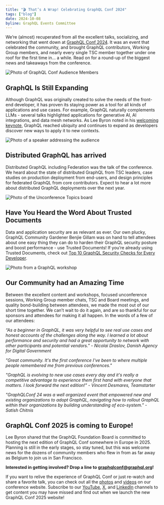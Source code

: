 ```yaml
---
title: "🎬 That’s A Wrap! Celebrating GraphQL Conf 2024"
tags: ["blog"]
date: 2024-10-08
byline: GraphQL Events Committee
---
```


We’re (almost) recuperated from all the excellent talks, socializing, and networking that went down at [GraphQL Conf 2024](https://graphql.org/conf/2024/). It was an event that celebrated the community, and brought GraphQL contributors, Working Group members, and nearly every single TSC member together under one roof for the first time in… a while. Read on for a round-up of the biggest news and takeaways from the conference.

![Photo of GraphQL Conf Audience Members](./audience.jpg)

## GraphQL Is Still Expanding
Although GraphQL was originally created to solve the needs of the front-end developer, it has proven its staying power as a tool for all kinds of applications and use cases. For example, GraphQL naturally complements LLMs - several talks highlighted applications for generative AI, AI integrations, and data mesh networks. As Lee Byron noted in his [welcoming keynote](https://youtu.be/ZJHSCyZCup4), GraphQL reached ubiquity and continues to expand as developers discover new ways to apply it to new contexts. 

![Photo of a speaker addressing the audience](./speaker.jpg)

## Distributed GraphQL has arrived
Distributed GraphQL including Federation was the talk of the conference. We heard about the state of distributed GraphQL from TSC leaders, case studies on production deployment from end-users, and design principles for federated GraphQL from core contributors. Expect to hear a lot more about distributed GraphQL deployments over the next year. 

![Photo of the Unconference Topics board](./unconf.jpg)

## Have You Heard the Word About Trusted Documents
Data and application security are as relevant as ever. Our own plucky, GraphQL Community Gardener Benjie Gillam was on hand to tell attendees about one easy thing they can do to harden their GraphQL security posture and boost performance - use Trusted Documents! If you’re already using Trusted Documents, check out [Top 10 GraphQL Security Checks for Every Developer](https://youtu.be/fA81OFu9BVY).

![Photo from a GraphQL workshop](./workshop.jpg)

## Our Community had an Amazing Time 
Between the excellent content and workshops, focused unconference sessions, Working Group member chats, TSC and Board meetings, and quality bond-building between attendees, we made the most out of our short time together. We can’t wait to do it again, and are so thankful for our sponsors and attendees for making it all happen. In the words of a few of our attendees:

*“As a beginner in GraphQL, it was very helpful to see real use cases and honest accounts of the challenges along the way. I learned a lot about performance and security and had a great opportunity to network with other participants and potential vendors." - Nicolai Draslov, Danish Agency for Digital Government* 

*"Great community. It's the first conference I've been to where multiple people remembered me from previous conferences."*

*"GraphQL is evolving to new use cases every day and it's really a competitive advantage to experience them first hand with everyone that matters. I look forward the next edition!" - Vincent Desmares, Teamstarter*

*"GraphQLConf 24 was a well organized event that empowered new and existing organizations to adopt GraphQL, navigating how to rollout GraphQL within their organizations by building understanding of eco-system." - Satish Chitnis* 

## GraphQL Conf 2025 is coming to Europe!
Lee Byron shared that the GraphQL Foundation Board is committed to hosting the next edition of GraphQL Conf somewhere in Europe in 2025. Planning is still in the early stages, so stay tuned, but this was welcome news for the dozens of community members who flew in from as far away as Belgium to join us in San Francisco.

**Interested in getting involved? Drop a line to graphqlconf@graphql.org!**

If you want to relive the experience of GraphQL Conf or just re-watch and share a favorite talk, you can check out all the [photos](https://www.flickr.com/photos/linuxfoundation/albums/72177720320386221/) and [videos](https://graphql.org/conf/2024/schedule/) on our conference website. Subscribe to our [YouTube](https://www.youtube.com/@GraphQLFoundation), [X](https://twitter.com/graphql), and [LinkedIn](https://www.linkedin.com/company/graphql-foundation/) channels to get content you may have missed and find out when we launch the new GraphQL Conf 2025 website!
